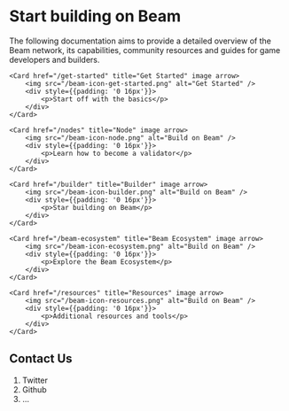 # Start building on Beam
 
The following documentation aims to provide a detailed overview of the Beam network, its capabilities, community resources and guides for game developers and builders.



<Cards num={5}>

	<Card href="/get-started" title="Get Started" image arrow>
  		<img src="/beam-icon-get-started.png" alt="Get Started" />
  		<div style={{padding: '0 16px'}}>
  			<p>Start off with the basics</p>
  		</div>
	</Card>

	<Card href="/nodes" title="Node" image arrow>
  		<img src="/beam-icon-node.png" alt="Build on Beam" />
  		<div style={{padding: '0 16px'}}>
  			<p>Learn how to become a validator</p>
  		</div>
	</Card>

  	<Card href="/builder" title="Builder" image arrow>
  		<img src="/beam-icon-builder.png" alt="Build on Beam" />
  		<div style={{padding: '0 16px'}}>
  			<p>Star building on Beam</p>
  		</div>
	</Card>

	<Card href="/beam-ecosystem" title="Beam Ecosystem" image arrow>
  		<img src="/beam-icon-ecosystem.png" alt="Build on Beam" />
  		<div style={{padding: '0 16px'}}>
  			<p>Explore the Beam Ecosystem</p>
  		</div>
	</Card>

	<Card href="/resources" title="Resources" image arrow>
  		<img src="/beam-icon-resources.png" alt="Build on Beam" />
  		<div style={{padding: '0 16px'}}>
  			<p>Additional resources and tools</p>
  		</div>
	</Card>

</Cards>


## Contact Us

1. Twitter
2. Github
3. …

